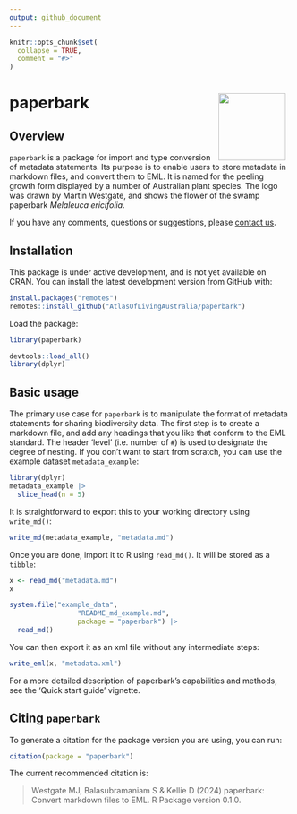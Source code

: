 ```yaml
---
output: github_document
---
```


<!-- README.md is generated from README.Rmd. Please edit that file -->

```r
knitr::opts_chunk$set(
  collapse = TRUE,
  comment = "#>"
)
```

# paperbark <img src="man/figures/logo.png" align="right" style="margin: 0px 10px 0px 10px;" alt="" width="120"/><br>

## Overview

`paperbark` is a package for import and type conversion of metadata statements. 
Its purpose is to enable users to store metadata in markdown files, and convert
them to EML. It is named for the peeling growth form displayed by a number of 
Australian plant species. The logo was drawn by Martin Westgate, and shows the 
flower of the swamp paperbark _Melaleuca ericifolia_.

If you have any comments, questions or suggestions, please [contact us](mailto:support@ala.org.au).
 
## Installation
This package is under active development, and is not yet available on CRAN. You
can install the latest development version from GitHub with:

```r
install.packages("remotes")
remotes::install_github("AtlasOfLivingAustralia/paperbark")
```

Load the package:

```r
library(paperbark)
```

```r
devtools::load_all()
library(dplyr)
```

## Basic usage

The primary use case for `paperbark` is to manipulate the format of metadata 
statements for sharing biodiversity data. The first step is to create a markdown
file, and add any headings that you like that conform to the EML standard. The 
header 'level' (i.e. number of `#`) is used to designate the degree of nesting.
If you don't want to start from scratch, you can use the example dataset 
`metadata_example`:

```r
library(dplyr)
metadata_example |>
  slice_head(n = 5)
```

It is straightforward to export this to your working directory using `write_md()`:

```r
write_md(metadata_example, "metadata.md")
```

Once you are done, import it to R using `read_md()`. It will be stored as a 
`tibble`:

```r
x <- read_md("metadata.md")
x 
```


```r
system.file("example_data", 
                 "README_md_example.md", 
                 package = "paperbark") |>
  read_md()
```

You can then export it as an xml file without any intermediate steps:

```r
write_eml(x, "metadata.xml")
```

For a more detailed description of paperbark's capabilities and methods, see the 
'Quick start guide' vignette.

## Citing `paperbark`
To generate a citation for the package version you are using, you can run:

```r
citation(package = "paperbark")
```

The current recommended citation is:

> Westgate MJ, Balasubramaniam S & Kellie D (2024) paperbark: Convert markdown files
to EML. R Package version 0.1.0.
